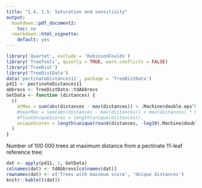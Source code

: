```yaml
---
title: "1.4, 1.5: Saturation and sensitivity"
output: 
  bookdown::pdf_document2:
    toc: no
  rmarkdown::html_vignette:
    default: yes
---
```


```r
library('Quartet', exclude = 'RobinsonFoulds')
library('TreeTools', quietly = TRUE, warn.conflicts = FALSE)
library('TreeDist')
library('TreeDistData')
data('pectinateDistances11', package = 'TreeDistData')
pd11 <- pectinateDistances11
abbrevs <- TreeDistData::tdAbbrevs
GetData <- function (distances) {
  c(
    atMax = sum(abs(distances - max(distances)) < .Machine$double.eps^0.5),
    #nearMax = sum(abs(distances - max(distances)) < max(distances) * 0.001),
    #floatUniqueScores = length(unique(distances)),
    uniqueScores = length(unique(round(distances, -log10(.Machine$double.eps^0.5))))
  )
}
```

Number of 100&nbsp;000 trees at maximum distance from a pectinate 11-leaf
reference tree:

```r
dat <- apply(pd11, 1, GetData)
colnames(dat) <- tdAbbrevs[colnames(dat)]
rownames(dat) <- c('Trees with maximum score', 'Unique distances')
knitr::kable(t(dat))
```
